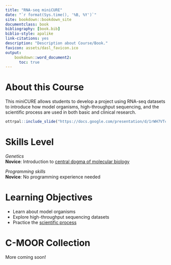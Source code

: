 ```yaml
---
title: "RNA-seq miniCURE"
date: "`r format(Sys.time(), '%B, %Y')`"
site: bookdown::bookdown_site
documentclass: book
bibliography: [book.bib]
biblio-style: apalike
link-citations: yes
description: "Description about Course/Book."
favicon: assets/dasl_favicon.ico
output:
    bookdown::word_document2:
      toc: true
---
```


# About this Course {-}

This miniCURE allows students to develop a project using RNA-seq datasets to introduce how model organisms, high-throughput sequencing, and the scientific process are used in both basic and clinical research.

```r
ottrpal::include_slide("https://docs.google.com/presentation/d/1rWH7VTcPV1juH0E9NI-X6evMIKzgn1MQKlf_CRzT73w/edit#slide=id.g1f734f625ef_0_30")
```

<h1>Skills Level</h1>

::: {.notice}
_Genetics_  
**Novice**: Introduction to [central dogma of molecular biology](https://en.wikipedia.org/wiki/Central_dogma_of_molecular_biology)

_Programming skills_  
**Novice**: No programming experience needed
:::

<h1>Learning Objectives</h1>

- Learn about model organisms
- Explore high-throughput sequencing datasets
- Practice the [scientific process](https://www.biointeractive.org/classroom-resources/how-science-works)

<h1>C-MOOR Collection</h1>

More coming soon!
